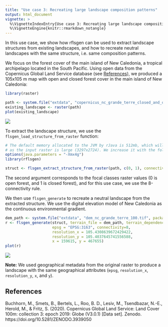 ```yaml
---
title: "Use case 3: Recreating large landscape composition patterns"
output: html_document
vignette: >
  %\VignetteIndexEntry{Use case 3: Recreating large landscape composition patterns}
  %\VignetteEngine{knitr::rmarkdown_notangle}
---
```


In this use case, we show how rflsgen can be used to extract landscape structures from existing landscapes, and how to recreate neutral landscapes with the same structure, i.e. same composition patterns.

We focus on the forest cover of the main island of New Caledonia, a tropical archipelago located in the South Pacific. Using open data from the Copernicus Global Land Service database (see [References](#ref)), we produced a 105x105 m map with open and closed forest cover in the main island of New Caledonia:

```r
library(raster)

path <- system.file("extdata", "copernicus_nc_grande_terre_closed_and_open_forests.tif", package = "rflsgen")
existing_landscape <- raster(path)
plot(existing_landscape)
```

![](figures/use_case_3_real_landscape.png)

To extract the landscape structure, we use the `flsgen_load_structure_from_raster` function:

```r
# The default memory allocated to the JVM by rJava is 512mb, which will be insufficient
# as the input raster is large (3297x2724). We increase it with the following line.
options(java.parameters = "-Xmx4g")
library(rflsgen)

struct <- flsgen_extract_structure_from_raster(path, c(0, 1), connectivity = 8)
```

The second argument corresponds to the focal classes raster values (0 is open forest, and 1 is closed forest), and for this use case, we use the 8-connectivity rule.

We then use `flsgen_generate` to recreate a neutral landscape from the extracted structure. We use the digital elevation model of New Caledonia as the continuous environmental gradient.

```r
dem_path <- system.file("extdata", "dem_nc_grande_terre_100.tif", package = "rflsgen")
r <- flsgen_generate(struct, terrain_file = dem_path, terrain_dependency = 0.9,
                     epsg = "EPSG:3163", connectivity=8,
                     resolution_x = 105.4308639672429422,
                     resolution_y = 105.4037645741556588,
                     x = 159615, y = 467655)
plot(r)
```

![](figures/use_case_3_neutral_landscape.png)

**Note:** We used geographical metadata from the original raster to produce a landscape with the same geographical attributes (`epsg`, `resolution_x`, `resolution_y`, `x`, and `y`).

## References  <a name="ref"></a>

Buchhorn, M., Smets, B., Bertels, L., Roo, B. D., Lesiv, M., Tsendbazar, N.-E., Herold, M., & Fritz, S. (2020). Copernicus Global Land Service: Land Cover 100m: collection 3: epoch 2019: Globe (V3.0.1) [Data set]. Zenodo. https://doi.org/10.5281/ZENODO.3939050

